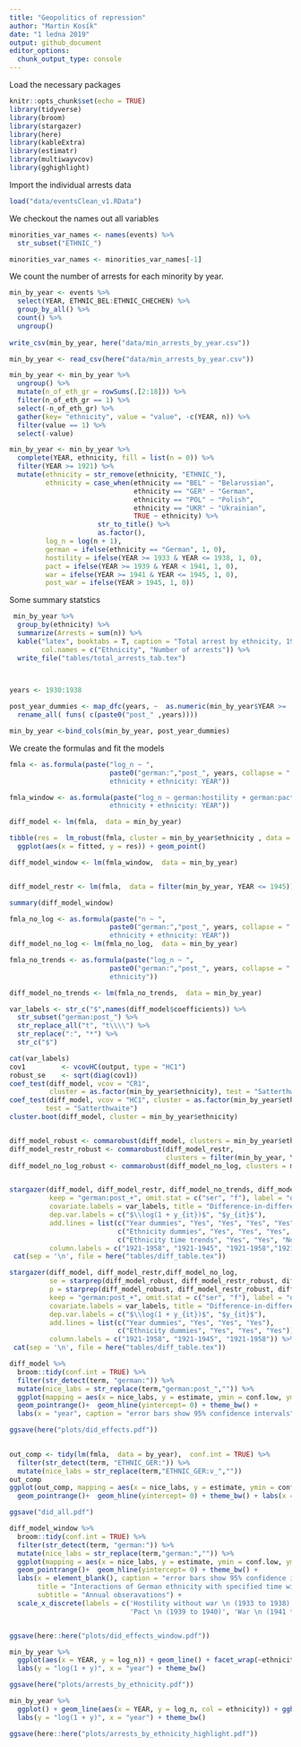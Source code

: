 ```yaml
---
title: "Geopolitics of repression"
author: "Martin Kosík"
date: "1 ledna 2019"
output: github_document
editor_options: 
  chunk_output_type: console
---
```

Load the necessary packages
```r
knitr::opts_chunk$set(echo = TRUE)
library(tidyverse)
library(broom)
library(stargazer)
library(here)
library(kableExtra)
library(estimatr)
library(multiwayvcov)
library(gghighlight)
```


Import the individual arrests data
```r
load("data/eventsClean_v1.RData")
```

We checkout the names out all variables
```r

minorities_var_names <- names(events) %>% 
  str_subset("ETHNIC_")

minorities_var_names <- minorities_var_names[-1]
```

We count the number of arrests for each minority by year.
```r
min_by_year <- events %>%
  select(YEAR, ETHNIC_BEL:ETHNIC_CHECHEN) %>% 
  group_by_all() %>% 
  count() %>% 
  ungroup()
  
write_csv(min_by_year, here("data/min_arrests_by_year.csv"))

```


```r

  
min_by_year <- read_csv(here("data/min_arrests_by_year.csv"))

min_by_year <- min_by_year %>% 
  ungroup() %>% 
  mutate(n_of_eth_gr = rowSums(.[2:18])) %>% 
  filter(n_of_eth_gr == 1) %>% 
  select(-n_of_eth_gr) %>% 
  gather(key= "ethnicity", value = "value", -c(YEAR, n)) %>% 
  filter(value == 1) %>% 
  select(-value)


```

```r
min_by_year <- min_by_year %>% 
  complete(YEAR, ethnicity, fill = list(n = 0)) %>% 
  filter(YEAR >= 1921) %>% 
  mutate(ethnicity = str_remove(ethnicity, "ETHNIC_"), 
         ethnicity = case_when(ethnicity == "BEL" ~ "Belarussian",
                               ethnicity == "GER" ~ "German",
                               ethnicity == "POL" ~ "Polish",
                               ethnicity == "UKR" ~ "Ukrainian",
                               TRUE ~ ethnicity) %>% 
                      str_to_title() %>% 
                      as.factor(),
         log_n = log(n + 1), 
         german = ifelse(ethnicity == "German", 1, 0), 
         hostility = ifelse(YEAR >= 1933 & YEAR <= 1938, 1, 0), 
         pact = ifelse(YEAR >= 1939 & YEAR < 1941, 1, 0), 
         war = ifelse(YEAR >= 1941 & YEAR <= 1945, 1, 0),
         post_war = ifelse(YEAR > 1945, 1, 0))


```

Some summary statstics
```r
 min_by_year %>% 
  group_by(ethnicity) %>% 
  summarize(Arrests = sum(n)) %>% 
  kable("latex", booktabs = T, caption = "Total arrest by ethnicity, 1921-1958", 
        col.names = c("Ethnicity", "Number of arrests")) %>% 
  write_file("tables/total_arrests_tab.tex")

  
```


```r
years <- 1930:1938

post_year_dummies <- map_dfc(years, ~  as.numeric(min_by_year$YEAR >= .)) %>% 
  rename_all( funs( c(paste0("post_" ,years))))

min_by_year <-bind_cols(min_by_year, post_year_dummies)
```


We create the formulas and fit the models
```r
fmla <- as.formula(paste("log_n ~ ", 
                         paste0("german:","post_", years, collapse = " + "),  "+ as.factor(YEAR) +
                         ethnicity + ethnicity: YEAR"))

fmla_window <- as.formula(paste("log_n ~ german:hostility + german:pact + german:war + as.factor(YEAR) +
                         ethnicity + ethnicity: YEAR"))

diff_model <- lm(fmla,  data = min_by_year)

tibble(res =  lm_robust(fmla, cluster = min_by_year$ethnicity , data = min_by_year, se_type = "stata")$fitted.values - min_by_year$log_n, fitted = lm_robust(fmla, cluster = min_by_year$ethnicity , data = min_by_year, se_type = "stata")$fitted.values) %>% 
  ggplot(aes(x = fitted, y = res)) + geom_point()

diff_model_window <- lm(fmla_window,  data = min_by_year)


diff_model_restr <- lm(fmla,  data = filter(min_by_year, YEAR <= 1945))

summary(diff_model_window)

fmla_no_log <- as.formula(paste("n ~ ", 
                         paste0("german:","post_", years, collapse = " + "),  "+ as.factor(YEAR) +
                         ethnicity + ethnicity: YEAR"))
diff_model_no_log <- lm(fmla_no_log,  data = min_by_year)

fmla_no_trends <- as.formula(paste("log_n ~ ", 
                         paste0("german:","post_", years, collapse = " + "),  "+ as.factor(YEAR) +
                         ethnicity"))

diff_model_no_trends <- lm(fmla_no_trends,  data = min_by_year)

```

```r
var_labels <- str_c("$",names(diff_model$coefficients)) %>% 
  str_subset("german:post_") %>% 
  str_replace_all("t", "t\\\\") %>% 
  str_replace(":", "*") %>% 
  str_c("$")

cat(var_labels)
cov1         <- vcovHC(output, type = "HC1")
robust_se    <- sqrt(diag(cov1))
coef_test(diff_model, vcov = "CR1", 
          cluster = as.factor(min_by_year$ethnicity), test = "Satterthwaite")
coef_test(diff_model, vcov = "HC1", cluster = as.factor(min_by_year$ethnicity),
         test = "Satterthwaite")
cluster.boot(diff_model, cluster = min_by_year$ethnicity)


diff_model_robust <- commarobust(diff_model, clusters = min_by_year$ethnicity, se_type = "stata")
diff_model_restr_robust <- commarobust(diff_model_restr,
                                       clusters = filter(min_by_year, YEAR <= 1945)$ethnicity, se_type = "stata")
diff_model_no_log_robust <- commarobust(diff_model_no_log, clusters = min_by_year$ethnicity, se_type = "stata")


stargazer(diff_model, diff_model_restr, diff_model_no_trends, diff_model_no_log,
          keep = "german:post_+", omit.stat = c("ser", "f"), label = "dif_table",
          covariate.labels = var_labels, title = "Difference-in-differences results",
          dep.var.labels = c("$\\log(1 + y_{it})$", "$y_{it}$"), 
          add.lines = list(c("Year dummies", "Yes", "Yes", "Yes", "Yes"),
                           c("Ethnicity dummies", "Yes", "Yes", "Yes", "Yes"),
                           c("Ethnicity time trends", "Yes", "Yes", "No", "Yes")),
          column.labels = c("1921-1958", "1921-1945", "1921-1958","1921-1958")) %>% 
 cat(sep = '\n', file = here("tables/diff_table.tex"))
```

```r
stargazer(diff_model, diff_model_restr,diff_model_no_log,
          se = starprep(diff_model_robust, diff_model_restr_robust, diff_model_no_log_robust),
          p = starprep(diff_model_robust, diff_model_restr_robust, diff_model_no_log_robust, stat = "p.value"),
          keep = "german:post_+", omit.stat = c("ser", "f"), label = "dif_table",
          covariate.labels = var_labels, title = "Difference-in-differences results",
          dep.var.labels = c("$\\log(1 + y_{it})$", "$y_{it}$"), 
          add.lines = list(c("Year dummies", "Yes", "Yes", "Yes"),
                           c("Ethnicity dummies", "Yes", "Yes", "Yes")),
          column.labels = c("1921-1958", "1921-1945", "1921-1958")) %>% 
 cat(sep = '\n', file = here("tables/diff_table.tex"))
```

```r
diff_model %>% 
  broom::tidy(conf.int = TRUE) %>% 
  filter(str_detect(term, "german:")) %>% 
  mutate(nice_labs = str_replace(term,"german:post_","")) %>% 
  ggplot(mapping = aes(x = nice_labs, y = estimate, ymin = conf.low, ymax = conf.high, group = 1))+ 
  geom_pointrange()+  geom_hline(yintercept= 0) + theme_bw() + 
  labs(x = "year", caption = "error bars show 95% confidence intervals")

ggsave(here("plots/did_effects.pdf"))
  
```

```r
out_comp <- tidy(lm(fmla,  data = by_year),  conf.int = TRUE) %>% 
  filter(str_detect(term, "ETHNIC_GER:")) %>% 
  mutate(nice_labs = str_replace(term,"ETHNIC_GER:v_",""))
out_comp 
ggplot(out_comp, mapping = aes(x = nice_labs, y = estimate, ymin = conf.low, ymax = conf.high, group = 1))+ 
  geom_pointrange()+  geom_hline(yintercept= 0) + theme_bw() + labs(x = "year", title = "Estimates ")

ggsave("did_all.pdf")
```

```r
diff_model_window %>% 
  broom::tidy(conf.int = TRUE) %>% 
  filter(str_detect(term, "german:")) %>% 
  mutate(nice_labs = str_replace(term,"german:","")) %>% 
  ggplot(mapping = aes(x = nice_labs, y = estimate, ymin = conf.low, ymax = conf.high, group = 1))+ 
  geom_pointrange()+  geom_hline(yintercept= 0) + theme_bw() +
  labs(x = element_blank(), caption = "error bars show 95% confidence intervals",
       title = "Interactions of German ethnicity with specified time window dummy", 
       subtitle = "Annual obseravations") + 
  scale_x_discrete(labels = c('Hostility without war \n (1933 to 1938)',
                              'Pact \n (1939 to 1940)', 'War \n (1941 to 1945)'))


ggsave(here::here("plots/did_effects_window.pdf"))
```


```r
min_by_year %>% 
  ggplot(aes(x = YEAR, y = log_n)) + geom_line() + facet_wrap(~ethnicity) +
  labs(y = "log(1 + y)", x = "year") + theme_bw()

ggsave(here("plots/arrests_by_ethnicity.pdf"))
```

```r
min_by_year %>% 
  ggplot() + geom_line(aes(x = YEAR, y = log_n, col = ethnicity)) + gghighlight(ethnicity == "German") +
  labs(y = "log(1 + y)", x = "year") + theme_bw()

ggsave(here::here("plots/arrests_by_ethnicity_highlight.pdf"))

```

